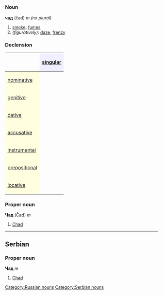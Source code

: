 =={{ru}}==
[[Category:Russian nouns]]
===Noun===
'''чад''' (čad) ''m (no plural)''

#[[smoke]], [[fumes]]
#''(figuratively)'': [[daze]], [[frenzy]]

===Declension===
{| border="1" cellpadding="4" cellspacing="0"
!
! style="background-color: #EFEFFF" align="center"|[[singular]]
|-
! style="background-color: #FFFFE0" align="left"|[[nominative case|nominative]]
| align="center"|{{Unicode|чад}}
|-
! style="background-color: #FFFFE0" align="left"|[[genitive case|genitive]]
| align="center"|{{Unicode|ча́да}}
|-
! style="background-color: #FFFFE0" align="left"|[[dative case|dative]]
| align="center"|{{Unicode|ча́ду}}
|-
! style="background-color: #FFFFE0" align="left"|[[accusative case|accusative]]
| align="center"|{{Unicode|чад}}
|-
! style="background-color: #FFFFE0" align="left"|[[instrumental case|instrumental]]
| align="center"|{{Unicode|ча́дом}}
|-
! style="background-color: #FFFFE0" align="left"|[[prepositional case|prepositional]]
| align="center"|{{Unicode|о ча́де}}
|-
! style="background-color: #FFFFE0" align="left"|[[locative case|locative]]
| align="center"|{{Unicode|в чаду́}}
|}


===Proper noun===
'''Чад''' (Čad) ''m''
#[[Chad]]


----

==Serbian==
===Proper noun===
'''Чад''' ''m''
#[[Chad]]
[[Category:Serbian nouns]]